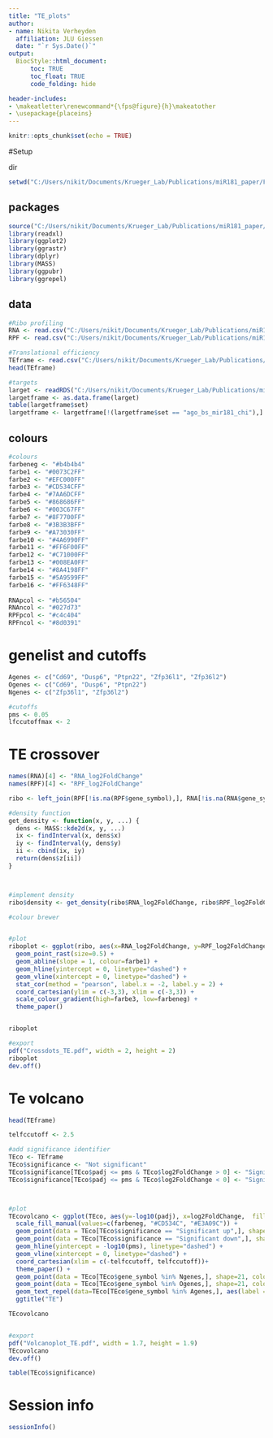 ```yaml
---
title: "TE_plots"
author:
- name: Nikita Verheyden
  affiliation: JLU Giessen
  date: "`r Sys.Date()`"
output:
  BiocStyle::html_document:
      toc: TRUE
      toc_float: TRUE
      code_folding: hide

header-includes:
- \makeatletter\renewcommand*{\fps@figure}{h}\makeatother
- \usepackage{placeins}
---
```


```r
knitr::opts_chunk$set(echo = TRUE)
```

#Setup

dir
```r
setwd("C:/Users/nikit/Documents/Krueger_Lab/Publications/miR181_paper/Figure3/04_TE_plots")
```


## packages 
```r

source("C:/Users/nikit/Documents/Krueger_Lab/Publications/miR181_paper/Supporting_scripts/themes/theme_paper.R")
library(readxl)
library(ggplot2)
library(ggrastr)
library(dplyr)
library(MASS)
library(ggpubr)
library(ggrepel)
```

## data
```r
#Ribo profiling
RNA <- read.csv("C:/Users/nikit/Documents/Krueger_Lab/Publications/miR181_paper/Figure3/01_Ribosome_profiling_pipeline/RNA_masterframe.csv")
RPF <- read.csv("C:/Users/nikit/Documents/Krueger_Lab/Publications/miR181_paper/Figure3/01_Ribosome_profiling_pipeline/RPF_masterframe.csv")

#Translational efficiency
TEframe <- read.csv("C:/Users/nikit/Documents/Krueger_Lab/Publications/miR181_paper/Supporting_scripts/deltaTE/TE_m23_genesInRNAandRPF.csv")
head(TEframe)

#targets
larget <- readRDS("C:/Users/nikit/Documents/Krueger_Lab/Publications/miR181_paper/Figure2/02_compare_miR_enriched_to_Ago_binding_sites/mir181_bs.rds")
largetframe <- as.data.frame(larget)
table(largetframe$set)
largetframe <- largetframe[!(largetframe$set == "ago_bs_mir181_chi"),]
```
## colours
```r
#colours
farbeneg <- "#b4b4b4"
farbe1 <- "#0073C2FF"
farbe2 <- "#EFC000FF"
farbe3 <- "#CD534CFF"
farbe4 <- "#7AA6DCFF"
farbe5 <- "#868686FF"
farbe6 <- "#003C67FF"
farbe7 <- "#8F7700FF"
farbe8 <- "#3B3B3BFF"
farbe9 <- "#A73030FF"
farbe10 <- "#4A6990FF"
farbe11 <- "#FF6F00FF"
farbe12 <- "#C71000FF"
farbe13 <- "#008EA0FF"
farbe14 <- "#8A4198FF"
farbe15 <- "#5A9599FF"
farbe16 <- "#FF6348FF"
  
RNApcol <- "#b56504"
RNAncol <- "#027d73"
RPFpcol <- "#c4c404"
RPFncol <- "#8d0391"
```




# genelist and cutoffs
```r
Agenes <- c("Cd69", "Dusp6", "Ptpn22", "Zfp36l1", "Zfp36l2")
Ogenes <- c("Cd69", "Dusp6", "Ptpn22")
Ngenes <- c("Zfp36l1", "Zfp36l2")

#cutoffs
pms <- 0.05
lfccutoffmax <- 2
```



# TE crossover
```r
names(RNA)[4] <- "RNA_log2FoldChange"
names(RPF)[4] <- "RPF_log2FoldChange"

ribo <- left_join(RPF[!is.na(RPF$gene_symbol),], RNA[!is.na(RNA$gene_symbol),], by="Gene")

#density function
get_density <- function(x, y, ...) {
  dens <- MASS::kde2d(x, y, ...)
  ix <- findInterval(x, dens$x)
  iy <- findInterval(y, dens$y)
  ii <- cbind(ix, iy)
  return(dens$z[ii])
}



#implement density
ribo$density <- get_density(ribo$RNA_log2FoldChange, ribo$RPF_log2FoldChange, n=100)

#colour brewer


#plot
riboplot <- ggplot(ribo, aes(x=RNA_log2FoldChange, y=RPF_log2FoldChange, colour=log2(density))) +
  geom_point_rast(size=0.5) +
  geom_abline(slope = 1, colour=farbe1) +
  geom_hline(yintercept = 0, linetype="dashed") +
  geom_vline(xintercept = 0, linetype="dashed") +
  stat_cor(method = "pearson", label.x = -2, label.y = 2) +
  coord_cartesian(ylim = c(-3,3), xlim = c(-3,3)) +
  scale_colour_gradient(high=farbe3, low=farbeneg) +
  theme_paper()


riboplot

#export
pdf("Crossdots_TE.pdf", width = 2, height = 2)
riboplot
dev.off()
```



# Te volcano
```r
head(TEframe)

telfccutoff <- 2.5

#add significance identifier
TEco <- TEframe
TEco$significance <- "Not significant"
TEco$significance[TEco$padj <= pms & TEco$log2FoldChange > 0] <- "Significant up"
TEco$significance[TEco$padj <= pms & TEco$log2FoldChange < 0] <- "Significant down"



#plot
TEcovolcano <- ggplot(TEco, aes(y=-log10(padj), x=log2FoldChange,  fill=factor(significance, levels = c("Not significant", "Significant up","Significant down")))) + geom_point_rast(shape=21, size=0.5, colour=farbeneg) +
  scale_fill_manual(values=c(farbeneg, "#CD534C", "#E3A09C")) +
  geom_point(data = TEco[TEco$significance == "Significant up",], shape=21, colour="black", fill="#CD534C") +
  geom_point(data = TEco[TEco$significance == "Significant down",], shape=21, colour="black", fill="#E3A09C") +
  geom_hline(yintercept = -log10(pms), linetype="dashed") +
  geom_vline(xintercept = 0, linetype="dashed") +
  coord_cartesian(xlim = c(-telfccutoff, telfccutoff))+
  theme_paper() +
  geom_point(data = TEco[TEco$gene_symbol %in% Ngenes,], shape=21, colour="black", fill=farbe1, size=2) +
  geom_point(data = TEco[TEco$gene_symbol %in% Ogenes,], shape=21, colour="black", fill="#595959", size=2) +
  geom_text_repel(data=TEco[TEco$gene_symbol %in% Agenes,], aes(label = gene_symbol),size = 3) +
  ggtitle("TE")

TEcovolcano


#export
pdf("Volcanoplot_TE.pdf", width = 1.7, height = 1.9)
TEcovolcano
dev.off()

table(TEco$significance)
```



# Session info
```r
sessionInfo()
```


